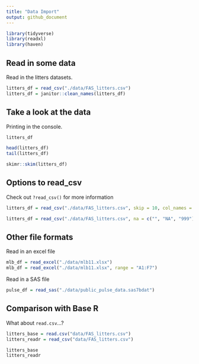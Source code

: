 ```yaml
---
title: "Data Import"
output: github_document
---
```


```r
library(tidyverse)
library(readxl)
library(haven)
```

## Read in some data 

Read in the litters datasets. 

```r
litters_df = read_csv("./data/FAS_litters.csv")
litters_df = janitor::clean_names(litters_df)
```

## Take a look at the data 

Printing in the console. 

```r
litters_df
```

```r
head(litters_df)
tail(litters_df)
```

```r
skimr::skim(litters_df)
```

## Options to read_csv

Check out `?read_csv()` for more information

```r
litters_df = read_csv("./data/FAS_litters.csv", skip = 10, col_names = FALSE)

litters_df = read_csv("./data/FAS_litters.csv", na = c("", "NA", "999"))
```


## Other file formats 

Read in an excel file

```r
mlb_df = read_excel("./data/mlb11.xlsx")
mlb_df = read_excel("./data/mlb11.xlsx", range = "A1:F7")
```

Read in a SAS file

```r
pulse_df = read_sas("./data/public_pulse_data.sas7bdat")
```

## Comparison with Base R

What about `read.csv`...?

```r
litters_base = read.csv("data/FAS_litters.csv")
litters_readr = read_csv("data/FAS_litters.csv")

litters_base
litters_readr
```

